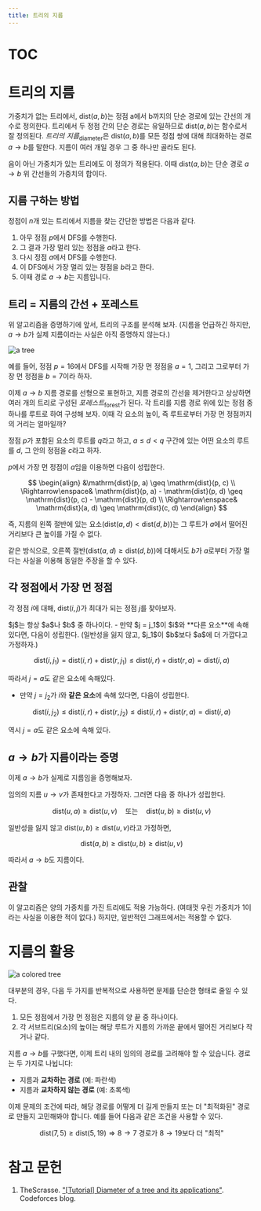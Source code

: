 ```yaml
---
title: 트리의 지름
---
```


# TOC

# 트리의 지름

가중치가 없는 트리에서, $\mathrm{dist}(a,b)$는 정점 a에서 b까지의 단순 경로에 있는 간선의 개수로 정의한다.
트리에서 두 정점 간의 단순 경로는 유일하므로 $\mathrm{dist}(a,b)$는 함수로서 잘 정의된다.
_트리의 지름_<sub>diameter</sub>은 $\mathrm{dist}(a,b)$를 모든 정점 쌍에 대해 최대화하는 경로 $a\to b$를 말한다.
지름이 여러 개일 경우 그 중 하나만 골라도 된다.

음이 아닌 가중치가 있는 트리에도 이 정의가 적용된다. 이때 $\mathrm{dist}(a,b)$는 단순 경로 $a\to b$ 위 간선들의 가중치의 합이다.

## 지름 구하는 방법

정점이 $n$개 있는 트리에서 지름을 찾는 간단한 방법은 다음과 같다.

1. 아무 정점 $p$에서 DFS를 수행한다.
2. 그 결과 가장 멀리 있는 정점을 $a$라고 한다.
3. 다시 정점 $a$에서 DFS를 수행한다.
4. 이 DFS에서 가장 멀리 있는 정점을 $b$라고 한다.
5. 이때 경로 $a\to b$는 지름입니다.

## 트리 = 지름의 간선 + 포레스트

위 알고리즘을 증명하기에 앞서, 트리의 구조를 분석해 보자. (지름을 언급하긴 하지만, $a\to b$가 실제 지름이라는 사실은 아직 증명하지 않는다.)

![a tree](/assets/diameter_1.png)

예를 들어, 정점 $p = 16$에서 DFS를 시작해 가장 먼 정점을 $a = 1$, 그리고 그로부터 가장 먼 정점을 $b = 7$이라 하자.

이제 $a\to b$ 지름 경로를 선형으로 표현하고, 지름 경로의 간선을 제거한다고 상상하면 여러 개의 트리로 구성된 _포레스트_<sub>forest</sub>가 된다.
각 트리를 지름 경로 위에 있는 정점 중 하나를 루트로 하여 구성해 보자. 이때 각 요소의 높이, 즉 루트로부터 가장 먼 정점까지의 거리는 얼마일까?

정점 $p$가 포함된 요소의 루트를 $q$라고 하고, $a\leq d < q$ 구간에 있는 어떤 요소의 루트를 $d$, 그 안의 정점을 $c$라고 하자.

$p$에서 가장 먼 정점이 $a$임을 이용하면 다음이 성립한다.

$$
\begin{align}
&\mathrm{dist}(p, a) \geq \mathrm{dist}(p, c) \\
\Rightarrow\enspace& \mathrm{dist}(p, a) - \mathrm{dist}(p, d) \geq \mathrm{dist}(p, c) - \mathrm{dist}(p, d) \\
\Rightarrow\enspace& \mathrm{dist}(a, d) \geq \mathrm{dist}(c, d)
\end{align}
$$

즉, 지름의 왼쪽 절반에 있는 요소($\mathrm{dist}(a, d) < \mathrm{dist}(d, b)$)는 그 루트가 $a$에서 떨어진 거리보다 큰 높이를 가질 수 없다.

같은 방식으로, 오른쪽 절반($\mathrm{dist}(a, d) \geq \mathrm{dist}(d, b)$)에 대해서도 $b$가 $a$로부터 가장 멀다는 사실을 이용해 동일한 주장을 할 수 있다.


## 각 정점에서 가장 먼 정점

각 정점 $i$에 대해, $\mathrm{dist}(i, j)$가 최대가 되는 정점 $j$를 찾아보자.

<Theorem title="주장">
$j$는 항상 $a$나 $b$ 중 하나이다.
</Theorem>

<Theorem title="증명">
- 만약 $j = j_1$이 $i$와 **다른 요소**에 속해 있다면, 다음이 성립한다. (일반성을 잃지 않고, $j_1$이 $b$보다 $a$에 더 가깝다고 가정하자.)

$$
\mathrm{dist}(i, j_1) = \mathrm{dist}(i, r) + \mathrm{dist}(r, j_1) \leq \mathrm{dist}(i, r) + \mathrm{dist}(r, a) = \mathrm{dist}(i, a)
$$

따라서 $j = a$도 같은 요소에 속해있다.

- 만약 $j = j_2$가 $i$와 **같은 요소**에 속해 있다면, 다음이 성립한다.

$$
\mathrm{dist}(i, j_2) \leq \mathrm{dist}(i, r) + \mathrm{dist}(r, j_2) \leq \mathrm{dist}(i, r) + \mathrm{dist}(r, a) = \mathrm{dist}(i, a)
$$

역시 $j = a$도 같은 요소에 속해 있다.
</Theorem>

## $a \rightarrow b$가 지름이라는 증명

이제 $a \rightarrow b$가 실제로 지름임을 증명해보자.

임의의 지름 $u \rightarrow v$가 존재한다고 가정하자. 그러면 다음 중 하나가 성립한다.

$$
\mathrm{dist}(u, a) \geq \mathrm{dist}(u, v) \quad \text{또는} \quad \mathrm{dist}(u, b) \geq \mathrm{dist}(u, v)
$$

일반성을 잃지 않고 $\mathrm{dist}(u, b) \geq \mathrm{dist}(u, v)$라고 가정하면,

$$
\mathrm{dist}(a, b) \geq \mathrm{dist}(u, b) \geq \mathrm{dist}(u, v)
$$

따라서 $a \rightarrow b$도 지름이다.

## 관찰

이 알고리즘은 양의 가중치를 가진 트리에도 적용 가능하다. (여태껏 우린 가중치가 1이라는 사실을 이용한 적이 없다.)
하지만, 일반적인 그래프에서는 적용할 수 없다.

# 지름의 활용

![a colored tree](/assets/diameter_2.png)

대부분의 경우, 다음 두 가지를 반복적으로 사용하면 문제를 단순한 형태로 줄일 수 있다.

1. 모든 정점에서 가장 먼 정점은 지름의 양 끝 중 하나이다.
2. 각 서브트리(요소)의 높이는 해당 루트가 지름의 가까운 끝에서 떨어진 거리보다 작거나 같다.

지름 $a \rightarrow b$를 구했다면, 이제 트리 내의 임의의 경로를 고려해야 할 수 있습니다. 경로는 두 가지로 나뉩니다:

- 지름과 **교차하는 경로** (예: 파란색)
- 지름과 **교차하지 않는 경로** (예: 초록색)

이제 문제의 조건에 따라, 해당 경로를 어떻게 더 길게 만들지 또는 더 "최적화된" 경로로 만들지 고민해봐야 합니다. 예를 들어 다음과 같은 조건을 사용할 수 있다.

$$
\mathrm{dist}(7, 5) \geq \mathrm{dist}(5, 19)
\Rightarrow 8 \rightarrow 7 \text{ 경로가 } 8 \rightarrow 19 \text{보다 더 "최적"}
$$


# 참고 문헌
1. TheScrasse. ["[Tutorial] Diameter of a tree and its applications"](https://codeforces.com/blog/entry/101271). Codeforces blog.
